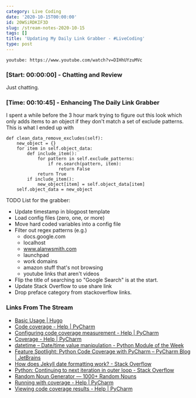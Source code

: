```yaml
---
category: Live Coding
date: '2020-10-15T00:00:00'
id: 20WSiRDKIF3D
slug: /stream-notes-2020-10-15
tags: []
title: 'Updating My Daily Link Grabber - #LiveCoding'
type: post
---
```


`youtube: https://www.youtube.com/watch?v=DIHhUYzuMVc`

### [Start: 00:00:00] - Chatting and Review

Just chatting.

### [Time: 00:10:45] - Enhancing The Daily Link Grabber

I spent a while before the 3 hour mark trying to figure out this look which only adds items to an object if they don't match a set of exclude patterns. This is what I ended up with

    def clean_data_remove_excludes(self):
        new_object = {}
        for item in self.object_data:
            def include_item():
                for pattern in self.exclude_patterns:
                    if re.search(pattern, item):
                        return False
                return True
            if include_item():
                new_object[item] = self.object_data[item]
        self.object_data = new_object


TODO List for the grabber:

- Update timestamp in blogpost template
- Load config files (zero, one, or more)
- Move hard coded variables into a config file
- Filter out regex patterns (e.g.)
    - docs.google.com
    - localhost
    - www.alanwsmith.com
    - launchpad
    - work domains
    - amazon stuff that's not browsing
    - youtube links that aren't videos
- Flip the title of searching so "Google Search" is at the start.
- Update Stack Overflow to use share link
- Drop preface category from stackoverflow links.



### Links From The Stream

- [Basic Usage | Hugo](https://gohugo.io/getting-started/usage/)
- [Code coverage - Help | PyCharm](https://www.jetbrains.com/help/pycharm/code-coverage.html)
- [Configuring code coverage measurement - Help | PyCharm](https://www.jetbrains.com/help/pycharm/configuring-code-coverage-measurement.html)
- [Coverage - Help | PyCharm](https://www.jetbrains.com/help/pycharm/coverage-settings.html)
- [datetime – Date/time value manipulation - Python Module of the Week](https://pymotw.com/2/datetime/)
- [Feature Spotlight: Python Code Coverage with PyCharm – PyCharm Blog | JetBrains](https://blog.jetbrains.com/pycharm/2015/06/feature-spotlight-python-code-coverage-with-pycharm/)
- [How does Jekyll date formatting work? - Stack Overflow](https://stackoverflow.com/questions/7395520/how-does-jekyll-date-formatting-work)
- [Python: Continuing to next iteration in outer loop - Stack Overflow](https://stackoverflow.com/questions/1859072/python-continuing-to-next-iteration-in-outer-loop)
- [Random Noun Generator — 1000+ Random Nouns](https://randomwordgenerator.com/noun.php)
- [Running with coverage - Help | PyCharm](https://www.jetbrains.com/help/pycharm/running-test-with-coverage.html)
- [Viewing code coverage results - Help | PyCharm](https://www.jetbrains.com/help/pycharm/viewing-code-coverage-results.html)